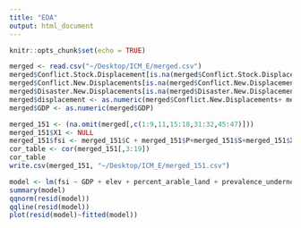 ```yaml
---
title: "EDA"
output: html_document
---
```


```r
knitr::opts_chunk$set(echo = TRUE)
```

```r
merged <- read.csv("~/Desktop/ICM_E/merged.csv")
merged$Conflict.Stock.Displacement[is.na(merged$Conflict.Stock.Displacement)] <- 0
merged$Conflict.New.Displacements[is.na(merged$Conflict.New.Displacements)] <- 0
merged$Disaster.New.Displacements[is.na(merged$Disaster.New.Displacements)] <- 0
merged$displacement <- as.numeric(merged$Conflict.New.Displacements+ merged$Conflict.Stock.Displacement+merged$Disaster.New.Displacements)
merged$GDP <- as.numeric(merged$GDP)

merged_151 <- (na.omit(merged[,c(1:9,11,15:18,31:32,45:47)]))
merged_151$X1 <- NULL
merged_151$fsi <- merged_151$C + merged_151$P+merged_151$S+merged_151$X+merged_151$E
cor_table <- cor(merged_151[,3:19])
cor_table
write.csv(merged_151, "~/Desktop/ICM_E/merged_151.csv")
```


```r
model <- lm(fsi ~ GDP + elev + percent_arable_land + prevalence_undernourishment + government_effectiveness + political_stability + Annual_precip + rule_of_law + Annual_temp + voice_and_accountability + displacement,data=merged_151)
summary(model)
qqnorm(resid(model))
qqline(resid(model))
plot(resid(model)~fitted(model))

```

